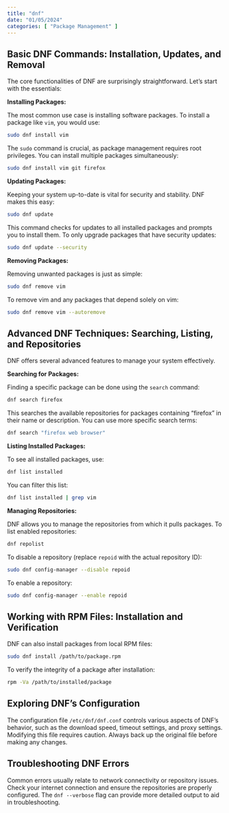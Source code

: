 ```yaml
---
title: "dnf"
date: "01/05/2024"
categories: [ "Package Management" ]
---
```

## Basic DNF Commands: Installation, Updates, and Removal

The core functionalities of DNF are surprisingly straightforward. Let's start with the essentials:

**Installing Packages:**

The most common use case is installing software packages.  To install a package like `vim`, you would use:

```bash
sudo dnf install vim
```

The `sudo` command is crucial, as package management requires root privileges.  You can install multiple packages simultaneously:

```bash
sudo dnf install vim git firefox
```

**Updating Packages:**

Keeping your system up-to-date is vital for security and stability. DNF makes this easy:

```bash
sudo dnf update
```

This command checks for updates to all installed packages and prompts you to install them.  To only upgrade packages that have security updates:

```bash
sudo dnf update --security
```

**Removing Packages:**

Removing unwanted packages is just as simple:

```bash
sudo dnf remove vim
```

To remove vim and any packages that depend solely on vim:

```bash
sudo dnf remove vim --autoremove
```


## Advanced DNF Techniques: Searching, Listing, and Repositories

DNF offers several advanced features to manage your system effectively.

**Searching for Packages:**

Finding a specific package can be done using the `search` command:

```bash
dnf search firefox
```

This searches the available repositories for packages containing "firefox" in their name or description.  You can use more specific search terms:

```bash
dnf search "firefox web browser"
```

**Listing Installed Packages:**

To see all installed packages, use:

```bash
dnf list installed
```

You can filter this list:

```bash
dnf list installed | grep vim
```

**Managing Repositories:**

DNF allows you to manage the repositories from which it pulls packages.  To list enabled repositories:

```bash
dnf repolist
```

To disable a repository (replace `repoid` with the actual repository ID):

```bash
sudo dnf config-manager --disable repoid
```

To enable a repository:

```bash
sudo dnf config-manager --enable repoid
```


##  Working with RPM Files: Installation and Verification

DNF can also install packages from local RPM files:

```bash
sudo dnf install /path/to/package.rpm
```

To verify the integrity of a package after installation:

```bash
rpm -Va /path/to/installed/package
```


##  Exploring DNF's Configuration

The configuration file `/etc/dnf/dnf.conf`  controls various aspects of DNF's behavior, such as the download speed, timeout settings, and proxy settings. Modifying this file requires caution.  Always back up the original file before making any changes.


##  Troubleshooting DNF Errors

Common errors usually relate to network connectivity or repository issues. Check your internet connection and ensure the repositories are properly configured.  The `dnf --verbose` flag can provide more detailed output to aid in troubleshooting.

